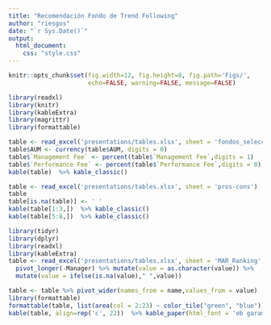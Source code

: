 ```yaml
---
title: "Recomendación Fondo de Trend Following"
author: "riesgos"
date: "`r Sys.Date()`"
output:
  html_document:
    css: "style.css"
---
```


```r
knitr::opts_chunk$set(fig.width=12, fig.height=8, fig.path='Figs/',
                      echo=FALSE, warning=FALSE, message=FALSE)
```

```r
library(readxl)
library(knitr)
library(kableExtra)
library(magrittr)
library(formattable)
```

```r
table <- read_excel('presentations/tables.xlsx', sheet = 'fondos_seleccionados')
table$AUM <- currency(table$AUM, digits = 0)
table$`Management Fee` <- percent(table$`Management Fee`,digits = 1)
table$`Performance Fee` <- percent(table$`Performance Fee`,digits = 0)
kable(table)  %>% kable_classic()
```


```r
table <- read_excel('presentations/tables.xlsx', sheet = 'pros-cons')
table
table[is.na(table)] <- ' '
kable(table[1:3,])  %>% kable_classic()
kable(table[5:8,])  %>% kable_classic()
```
```r
library(tidyr)
library(dplyr)
library(readxl)
library(kableExtra)
table <- read_excel('presentations/tables.xlsx', sheet = 'MAR_Ranking', na = "HOLA") %>%
  pivot_longer(-Manager) %>% mutate(value = as.character(value)) %>%
  mutate(value = ifelse(is.na(value)," ",value))

table <- table %>% pivot_wider(names_from = name,values_from = value)
library(formattable)
formattable(table, list(area(col = 2:23) ~ color_tile("green", "blue")))
kable(table, align=rep('c', 22))  %>% kable_paper(html_font = 'eb garamond',"striped")
```
